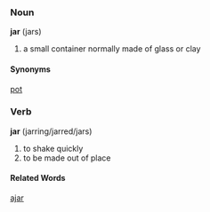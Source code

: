 ===Noun===
'''jar''' (jars)

# a small container normally made of glass or clay

====Synonyms====
[[pot]]

===Verb===
'''jar''' (jarring/jarred/jars)

# to shake quickly
# to be made out of place

====Related Words====
[[ajar]]